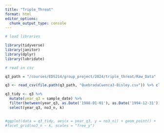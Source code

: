 ```yaml
---
title: "Triple_Threat"
format: html
editor_options: 
  chunk_output_type: console
---
```


```r
# load libraries

library(tidyverse)
library(janitor)
library(dplyr)
library(lubridate)
```

```r
# read in csv

q3_path = "/courses/EDS214/group_project/2024/triple_threat/Raw_Data"

q3 <- read_csv(file.path(q3_path, "QuebradaCuenca3-Bisley.csv")) %>% clean_names()
```

```r
q3_tidy <- q3 %>%
  mutate(year_q3 = sample_date) %>%
  filter(between(year_q3, as.Date('1988-01-01'), as.Date('1994-12-31'))) %>%
  select(year_q3, no3_n, k)
  
```

```r
#ggplot(data = q3_tidy, aes(x = year_q3, y = no3_n)) + geom_point() +
#facet_grid(no3_n ~ k, scales = "free_y")
```

